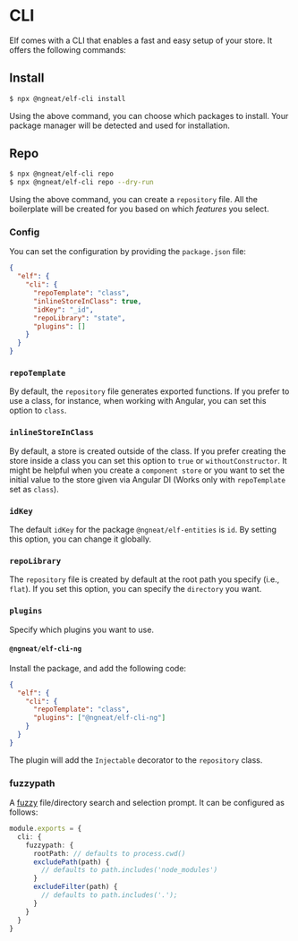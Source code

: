 # CLI

Elf comes with a CLI that enables a fast and easy setup of your store. It offers the following commands:

## Install

```bash
$ npx @ngneat/elf-cli install
```

Using the above command, you can choose which packages to install. Your package manager will be detected and used for installation.

## Repo

```bash
$ npx @ngneat/elf-cli repo
$ npx @ngneat/elf-cli repo --dry-run
```

Using the above command, you can create a `repository` file. All the boilerplate will be created for you based on which *features* you select.

### Config
You can set the configuration by providing the `package.json` file:

```json title="package.json"
{
  "elf": {
    "cli": {
      "repoTemplate": "class",
      "inlineStoreInClass": true,
      "idKey": "_id",
      "repoLibrary": "state",
      "plugins": []
    }
  }
}
```

### `repoTemplate`
By default, the `repository` file generates exported functions. If you prefer to use a class, for instance, when working with Angular, you can set this option to `class`.

### `inlineStoreInClass`
By default, a store is created outside of the class. If you prefer creating the store inside a class you can set this option to `true` or `withoutConstructor`. It might be helpful when you create a `component store` or you want to set the initial value to the store given via Angular DI (Works only with `repoTemplate` set as `class`).

### `idKey`
The default `idKey` for the package `@ngneat/elf-entities` is `id`. By setting this option, you can change it globally.

### `repoLibrary`
The `repository` file is created by default at the root path you specify (i.e., `flat`). If you set this option, you can specify the `directory` you want.
### `plugins`
Specify which plugins you want to use.

#### `@ngneat/elf-cli-ng`

Install the package, and add the following code:

```json title="package.json"
{
  "elf": {
    "cli": {
      "repoTemplate": "class",
      "plugins": ["@ngneat/elf-cli-ng"]
    }
  }
}
```

The plugin will add the `Injectable` decorator to the `repository` class.

### fuzzypath
A [fuzzy](https://github.com/adelsz/inquirer-fuzzy-path) file/directory search and selection prompt. It can be configured as follows:

```ts title="elf.config.js"
module.exports = {
  cli: {
    fuzzypath: {
      rootPath: // defaults to process.cwd()
      excludePath(path) {
        // defaults to path.includes('node_modules')
      }
      excludeFilter(path) {
        // defaults to path.includes('.');
      }
    }
  }
}
```
